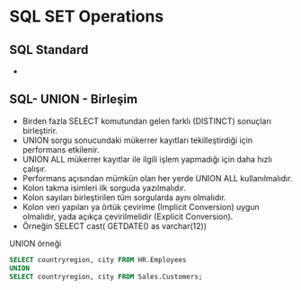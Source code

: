 # SQL SET Operations

## SQL Standard

- 



## SQL- UNION - Birleşim

- Birden fazla SELECT komutundan gelen farklı (DISTINCT) sonuçları birleştirir.
- UNION sorgu sonucundaki mükerrer kayıtları tekilleştirdiği için performans etkilenir.
- UNION ALL mükerrer kayıtlar ile ilgili işlem yapmadığı için daha hızlı çalışır.
- Performans açısından mümkün olan her yerde UNION ALL kullanılmalıdır.
- Kolon takma isimleri ilk sorguda yazılmalıdır.
- Kolon sayıları birleştirilen tüm sorgularda aynı olmalıdır.
- Kolon veri yapıları ya örtük çevirime (Implicit Conversion) uygun olmalıdır, yada açıkça çevirilmelidir (Explicit Conversion).
- Örneğin SELECT cast( GETDATE() as varchar(12))




UNION örneği

``` sql
SELECT countryregion, city FROM HR.Employees
UNION
SELECT countryregion, city FROM Sales.Customers;
```

